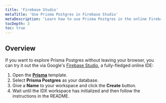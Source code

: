```yaml
---
title: 'Firebase Studio'
metaTitle: 'Use Prisma Postgres in Firebase Studio'
metaDescription: 'Learn how to use Prisma Postgres in the online Firebase Studio.'
tocDepth: 3
toc: true
---
```



## Overview

If you want to explore Prisma Postgres without leaving your browser, you can try it out the via Google's [Firebase Studio](https://studio.firebase.google.com/), a fully-fledged online IDE:

1. Open the [**Prisma**](https://pris.ly/idx-starter) template.
1. Select **Prisma Postgres** as your database.
1. Give a **Name** to your workspace and click the **Create** button.
1. Wait until the IDX workspace has initialized and then follow the instructions in the README.
